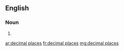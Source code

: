 ==English==

===Noun===
{{head|en|noun plural form|head=[[decimal]] [[places]]}}

# {{plural of|decimal place|lang=en}}

[[ar:decimal places]]
[[fr:decimal places]]
[[mg:decimal places]]